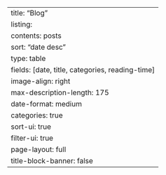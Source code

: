 ---
title: "Blog"
listing:
  contents: posts
  sort: "date desc"
  type: table
  fields: [date, title, categories, reading-time]
  image-align: right
  max-description-length: 175
  date-format: medium
  categories: true
  sort-ui: true
  filter-ui: true
page-layout: full
title-block-banner: false
---